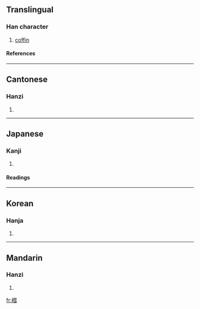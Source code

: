 ==Translingual==
===Han character===
{{Han char|rn=75|rad=木|as=11|sn=15|four=4597<sub>1</sub>|canj=木手十一 (DQJM), 木手十尸 (DQJS)}}
# [[coffin]]
====References====
{{Han ref|kx=0546.290|dkj=15357|dj=0934.270|hdz=21272.010|uh=69E5|ud=27109|bh=E5CD|bd=58829}}

----
==Cantonese==
===Hanzi===
{{yue-hanzi|jyut=|y=seui6}}
# {{defn|Cantonese}}

----
==Japanese==
===Kanji===
{{ja-kanji|grade=|rs=木11}}
# {{defn|Japanese}} 
====Readings====
{{ja-readings|on=[[えい]] (ei), [[え]] (e), [[せい]] (sei)|kun=[[ひつぎ]] (hitsugi)}}

----
==Korean==
===Hanja===
{{ko-hanja|hangeul=혜|eumhun=|rv=hye|mr=hye|y=hyey}}
# {{defn|Korean}}

----
==Mandarin==
===Hanzi===
{{cmn-hanzi|pin=[[hùi]] (hui4)|wg=hui<sup>4</sup>}}
# {{defn|Mandarin}}

[[fr:槥]]